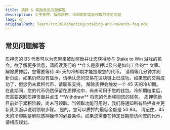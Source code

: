 ```yaml
---
title: 质押 & 奖励常见问题解答
description: 关于质押、解除质押、冷却期和奖励领取的常见问题
lang: cn
originalPath: learn/troubleshooting/staking-and-rewards-faq.mdx
---
```

## 常见问题解答

<AccordionGroup>
<Accordion title="质押是如何工作的？">
质押您的 B3 代币可以为您带来被动奖励并让您获得参与 Stake to Win 游戏的机会。欲了解更多信息，请阅读我们的 **什么是质押以及它是如何工作的** 文章。
</Accordion>

<Accordion title="我解除质押后，冷却期是多久？">
解除质押后，您需要等待 45 天的冷却期才能提取您的代币。
</Accordion>

<Accordion title="我已质押但看不到奖励。我该怎么办？">
请稍等几分钟并刷新页面。如果仍然没有显示，请确认您的交易在区块链上已成功。如果您的交易成功了，但您仍未累积代币，请联系支持。
</Accordion>

<Accordion title="我解除了我的代币质押，但我在我的钱包中看不到它们。我的钱在哪里？">
解除质押会触发一个 45 天的冷却期。在此期间，您的代币仍然保留在质押池中，尚未可用于您的钱包。冷却期结束后，您需要返回质押页面并点击 **Withdraw** 将您的代币移回您的钱包。
</Accordion>

<Accordion title="我如何领取我的质押奖励？">
质押奖励目前处于累积阶段，尚未可领取。当领取功能可用时，我们将通知所有质押者并更新此页面以说明领取步骤。
</Accordion>

<Accordion title="质押有最低额度吗？">
是的。您可以质押的最低金额是 50 B3。
</Accordion>
</AccordionGroup>

<Warning>
请记住，45 天的冷却期是解除质押操作的必要条件。如果您需要在特定日期前访问您的代币，请相应规划。
</Warning>
